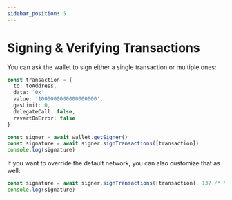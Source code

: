 ```yaml
---
sidebar_position: 5
---
```


# Signing & Verifying Transactions

You can ask the wallet to sign either a single transaction or multiple ones:

```ts
const transaction = {
  to: toAddress,
  data: '0x',
  value: '1000000000000000000',
  gasLimit: 0,
  delegateCall: false,
  revertOnError: false
}

const signer = await wallet.getSigner()
const signature = await signer.signTransactions([transaction])
console.log(signature)
```

If you want to override the default network, you can also customize that as well:

```ts
const signature = await signer.signTransactions([transaction], 137 /* Polygon */)
console.log(signature)
```
